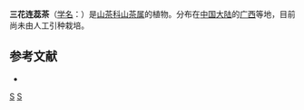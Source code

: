 {{Speciesbox 
| taxon = Camellia triantha
| authority =  Chang
}}

'''三花连蕊茶'''（[[学名|学名]]：{{lang|la|''Camellia triantha''}}）是[[山茶科|山茶科]][[山茶属|山茶属]]的植物。分布在[[中国大陆|中国大陆]]的[[广西|广西]]等地，目前尚未由人工引种栽培。

== 参考文献 ==
<div class="references-small">
* {{cite web| url =http://www.bioinfo.cn/db05/KmzwSpecies.php?action=view&id=29053| title =三花连蕊茶| work =《中国高等植物数据库全库》| publisher =中国科学院微生物研究所| author =昆明植物研究所| accessdate =2009-02-26| deadurl =yes| archiveurl =https://web.archive.org/web/20160305071507/http://www.bioinfo.cn/db05/KmzwSpecies.php?action=view&id=29053| archivedate =2016-03-05}}
</div>
{{Taxonbar|from=Q10866726}}

[[Category:山茶属|S]]
[[Category:广西植物|S]]